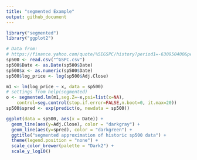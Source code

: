 ```yaml
---
title: "segmented Example"
output: github_document
---
```


```r
library("segmented")
library("ggplot2")

# Data from: 
# https://finance.yahoo.com/quote/%5EGSPC/history?period1=-630950400&period2=1546416000&interval=1d&filter=history&frequency=1d
sp500 <- read.csv("^GSPC.csv")
sp500$Date <- as.Date(sp500$Date)
sp500$x <- as.numeric(sp500$Date)
sp500$log_price <- log(sp500$Adj.Close)

m1 <- lm(log_price ~ x, data = sp500)
# settings from help(segmented)
o <- segmented.lm(m1,seg.Z=~x,psi=list(x=NA), 
    control=seg.control(stop.if.error=FALSE,n.boot=0, it.max=20))
sp500$spred <- exp(predict(o, newdata = sp500))

ggplot(data = sp500, aes(x = Date)) +
  geom_line(aes(y=Adj.Close), color = "darkgray") +
  geom_line(aes(y=spred), color = "darkgreen") +
  ggtitle("segmented approximation of historic sp500 data") +
  theme(legend.position = "none") +
  scale_color_brewer(palette = "Dark2") +
  scale_y_log10()
```